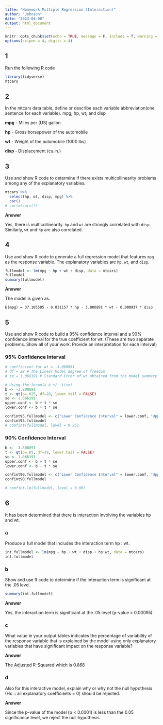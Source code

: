 ```yaml
---
title: "Homework Multiple Regression (Interaction)"
author: "Johnson"
date: "2023-04-08"
output: html_document
---
```


```r
knitr::opts_chunk$set(echo = TRUE, message = F, include = T, warning = F)
options(scipen = 4, digits = 4)
```

## 1

Run the following R code

```r
library(tidyverse)
mtcars
```

## 2

In the mtcars data table, define or describe each variable abbreviation(one sentence for each variable).
mpg,  hp,  wt, and disp

**mpg** - Miles per (US) gallon

**hp** - Gross horsepower of the automobile

**wt** - Weight of the automobile  (1000 lbs)

**disp** - Displacement (cu.in.)

## 3

Use and show R code to determine if there exists multicollinearity problems among any of the explanatory variables.

```r
mtcars %>% 
  select(hp, wt, disp, mpg) %>% 
  cor()
# cor(mtcars[])
```

**Answer**

Yes, there is multicollinearity. `hp` and `wt` are strongly correlated with `disp`. Similarly, `wt` and `hp` are also correlated.

## 4

Use and show R code to generate a full regression model that features `mpg` as the response variable. The explanatory variables are `hp`, `wt`, and `disp`.

```r
fullmodel <- lm(mpg ~ hp + wt + disp, data = mtcars)
fullmodel
summary(fullmodel)
```
**Answer**

The model is given as:

`E(mpg) = 37.105505 - 0.031157 * hp - 3.800891 * wt - 0.000937 * disp`

## 5

Use and show R code to build a 95% confidence interval and a 90% confidence interval for the true coefficient for wt.  (These are two separate problems. Show all of your work. Provide an interpretation for each interval)

### 95% Confidence Interval


```r
# coefficient for wt = -3.800891
# df = 28 # The Linear Model degree of freedom
# se = 1.066191 # Standard Error of wt obtained from the model summary table

# Using the formula b +/- t(se)
b <- -3.800891
t <- qt(p=.025, df=28, lower.tail = FALSE)
se <- 1.066191
upper.conf <- b + t * se
lower.conf <- b - t * se

confint95.fullmodel <- c("Lower Confidence Interval" = lower.conf, "Upper Confidence Interval" = upper.conf)
confint95.fullmodel
# confint(fullmodel, level = 0.95)
```

### 90% Confidence Interval

```r
b <- -3.800891
t <- qt(p=.05, df=28, lower.tail = FALSE)
se <- 1.066191
upper.conf <- b + t * se
lower.conf <- b - t * se

confint90.fullmodel <- c("Lower Confidence Interval" = lower.conf, "Upper Confidence Interval" = upper.conf)
confint90.fullmodel

# confint.lm(fullmodel, level = 0.90)
```


## 6

It has been determined that there is interaction involving the variables hp and wt.

### a

Produce a full model that includes the interaction term hp : wt.

```r
int.fullmodel <- lm(mpg ~ hp + wt + disp + hp:wt, data = mtcars)
int.fullmodel
```

### b

Show and use R code to determine if the interaction term is significant at the .05 level.

```r
summary(int.fullmodel)
```

**Answer**

Yes, the interaction term is significant at the .05 level (p-value = 0.00095)

### c

What value in your output tables indicates the percentage of variability of the response variable that is explained by the model using only explanatory variables that have significant impact on the response variable?

**Answer**

The Adjusted R-Squared which is 0.868

### d

Also for this interactive model, explain why or why not the null hypothesis (Ho :: all explanatory coefficients = 0) should be rejected.

**Answer**

Since the p-value of the model (p < 0.0001) is less than the 0.05 significance level, we reject the null hypothesis.